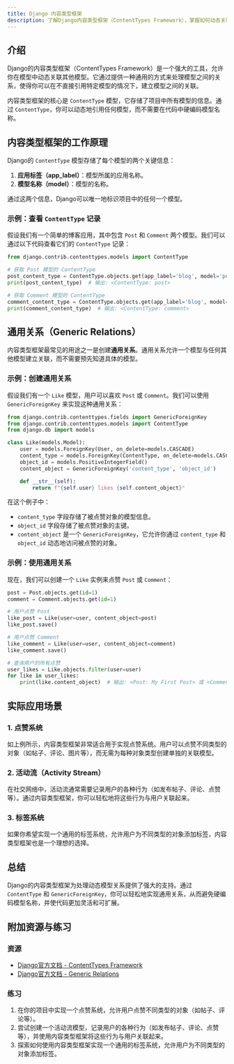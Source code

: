 ```yaml
---
title: Django 内容类型框架
description: 了解Django内容类型框架（ContentTypes Framework），掌握如何动态关联模型并实现通用关系。
---
```


## 介绍

Django的内容类型框架（ContentTypes Framework）是一个强大的工具，允许你在模型中动态关联其他模型。它通过提供一种通用的方式来处理模型之间的关系，使得你可以在不直接引用特定模型的情况下，建立模型之间的关联。

内容类型框架的核心是 `ContentType` 模型，它存储了项目中所有模型的信息。通过 `ContentType`，你可以动态地引用任何模型，而不需要在代码中硬编码模型名称。

## 内容类型框架的工作原理

Django的 `ContentType` 模型存储了每个模型的两个关键信息：
1. **应用标签（app_label）**：模型所属的应用名称。
2. **模型名称（model）**：模型的名称。

通过这两个信息，Django可以唯一地标识项目中的任何一个模型。

### 示例：查看 `ContentType` 记录

假设我们有一个简单的博客应用，其中包含 `Post` 和 `Comment` 两个模型。我们可以通过以下代码查看它们的 `ContentType` 记录：

```python
from django.contrib.contenttypes.models import ContentType

# 获取 Post 模型的 ContentType
post_content_type = ContentType.objects.get(app_label='blog', model='post')
print(post_content_type)  # 输出: <ContentType: post>

# 获取 Comment 模型的 ContentType
comment_content_type = ContentType.objects.get(app_label='blog', model='comment')
print(comment_content_type)  # 输出: <ContentType: comment>
```

## 通用关系（Generic Relations）

内容类型框架最常见的用途之一是创建**通用关系**。通用关系允许一个模型与任何其他模型建立关联，而不需要预先知道具体的模型。

### 示例：创建通用关系

假设我们有一个 `Like` 模型，用户可以喜欢 `Post` 或 `Comment`。我们可以使用 `GenericForeignKey` 来实现这种通用关系：

```python
from django.contrib.contenttypes.fields import GenericForeignKey
from django.contrib.contenttypes.models import ContentType
from django.db import models

class Like(models.Model):
    user = models.ForeignKey(User, on_delete=models.CASCADE)
    content_type = models.ForeignKey(ContentType, on_delete=models.CASCADE)
    object_id = models.PositiveIntegerField()
    content_object = GenericForeignKey('content_type', 'object_id')

    def __str__(self):
        return f"{self.user} likes {self.content_object}"
```

在这个例子中：
- `content_type` 字段存储了被点赞对象的模型信息。
- `object_id` 字段存储了被点赞对象的主键。
- `content_object` 是一个 `GenericForeignKey`，它允许你通过 `content_type` 和 `object_id` 动态地访问被点赞的对象。

### 示例：使用通用关系

现在，我们可以创建一个 `Like` 实例来点赞 `Post` 或 `Comment`：

```python
post = Post.objects.get(id=1)
comment = Comment.objects.get(id=1)

# 用户点赞 Post
like_post = Like(user=user, content_object=post)
like_post.save()

# 用户点赞 Comment
like_comment = Like(user=user, content_object=comment)
like_comment.save()

# 查询用户的所有点赞
user_likes = Like.objects.filter(user=user)
for like in user_likes:
    print(like.content_object)  # 输出: <Post: My First Post> 或 <Comment: Great post!>
```

## 实际应用场景

### 1. 点赞系统

如上例所示，内容类型框架非常适合用于实现点赞系统。用户可以点赞不同类型的对象（如帖子、评论、图片等），而无需为每种对象类型创建单独的关联模型。

### 2. 活动流（Activity Stream）

在社交网络中，活动流通常需要记录用户的各种行为（如发布帖子、评论、点赞等）。通过内容类型框架，你可以轻松地将这些行为与用户关联起来。

### 3. 标签系统

如果你希望实现一个通用的标签系统，允许用户为不同类型的对象添加标签，内容类型框架也是一个理想的选择。

## 总结

Django的内容类型框架为处理动态模型关系提供了强大的支持。通过 `ContentType` 和 `GenericForeignKey`，你可以轻松地实现通用关系，从而避免硬编码模型名称，并使代码更加灵活和可扩展。

## 附加资源与练习

### 资源
- [Django官方文档 - ContentTypes Framework](https://docs.djangoproject.com/en/stable/ref/contrib/contenttypes/)
- [Django官方文档 - Generic Relations](https://docs.djangoproject.com/en/stable/ref/contrib/contenttypes/#generic-relations)

### 练习
1. 在你的项目中实现一个点赞系统，允许用户点赞不同类型的对象（如帖子、评论等）。
2. 尝试创建一个活动流模型，记录用户的各种行为（如发布帖子、评论、点赞等），并使用内容类型框架将这些行为与用户关联起来。
3. 探索如何使用内容类型框架实现一个通用的标签系统，允许用户为不同类型的对象添加标签。

